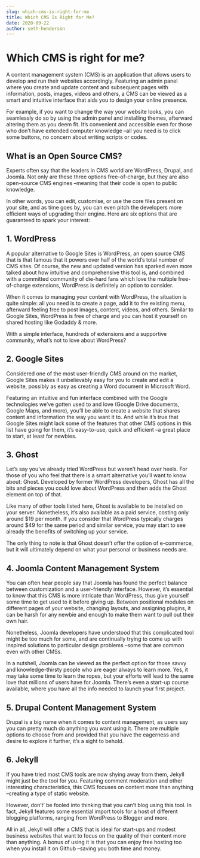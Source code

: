 ```yaml
---
slug: which-cms-is-right-for-me
title: Which CMS Is Right for Me?
date: 2020-09-22
author: seth-henderson
---
```

# Which CMS is right for me?

A content management system (CMS) is an application that allows users to develop and run their websites accordingly. Featuring an admin panel where you create and update content and subsequent pages with information, posts, images, videos and others, a CMS can be viewed as a smart and intuitive interface that aids you to design your online presence.

For example, if you want to change the way your website looks, you can seamlessly do so by using the admin panel and installing themes, afterward altering them as you deem fit. It’s convenient and accessible even for those who don’t have extended computer knowledge –all you need is to click some buttons, no concern about writing scripts or codes.

## What is an Open Source CMS?

Experts often say that the leaders in CMS world are WordPress, Drupal, and Joomla. Not only are these three options free-of-charge, but they are also open-source CMS engines –meaning that their code is open to public knowledge.

In other words, you can edit, customise, or use the core files present on your site, and as time goes by, you can even pitch the developers more efficient ways of upgrading their engine. Here are six options that are guaranteed to spark your interest:

## 1. WordPress

A popular alternative to Google Sites is WordPress, an open source CMS that is that famous that it powers over half of the world’s total number of CMS sites. Of course, the new and updated version has sparked even more talked about how intuitive and comprehensive this tool is, and combined with a committed community of die-hard fans which love the multiple free-of-charge extensions, WordPress is definitely an option to consider.

When it comes to managing your content with WordPress, the situation is quite simple: all you need is to create a page, add it to the existing menu, afterward feeling free to post images, content, videos, and others. Similar to Google Sites, WordPress is free of charge and you can host it yourself on shared hosting like Godaddy & more.

With a simple interface, hundreds of extensions and a supportive community, what’s not to love about WordPress?

## 2. Google Sites

Considered one of the most user-friendly CMS around on the market, Google Sites makes it unbelievably easy for you to create and edit a website, possibly as easy as creating a Word document in Microsoft Word.

Featuring an intuitive and fun interface combined with the Google technologies we’ve gotten used to and love (Google Drive documents, Google Maps, and more), you’ll be able to create a website that shares content and information the way you want it to. And while it’s true that Google Sites might lack some of the features that other CMS options in this list have going for them, it’s easy-to-use, quick and efficient –a great place to start, at least for newbies.

## 3. Ghost

Let’s say you’ve already tried WordPress but weren’t head over heels. For those of you who feel that there is a smart alternative you’ll want to know about: Ghost. Developed by former WordPress developers, Ghost has all the bits and pieces you could love about WordPress and then adds the Ghost element on top of that.

Like many of other tools listed here, Ghost is available to be installed on your server. Nonetheless, it’s also available as a paid service, costing only around $19 per month. If you consider that WordPress typically charges around $49 for the same period and similar service, you may start to see already the benefits of switching up your service.

The only thing to note is that Ghost doesn’t offer the option of e-commerce, but it will ultimately depend on what your personal or business needs are.

## 4. Joomla Content Management System

You can often hear people say that Joomla has found the perfect balance between customization and a user-friendly interface. However, it’s essential to know that this CMS is more intricate than WordPress, thus give yourself some time to get used to it before giving up. Between positional modules on different pages of your website, changing layouts, and assigning plugins, it can be harsh for any newbie and enough to make them want to pull out their own hair.

Nonetheless, Joomla developers have understood that this complicated tool might be too much for some, and are continually trying to come up with inspired solutions to particular design problems –some that are common even with other CMSs.

In a nutshell, Joomla can be viewed as the perfect option for those savvy and knowledge-thirsty people who are eager always to learn more. Yes, it may take some time to learn the ropes, but your efforts will lead to the same love that millions of users have for Joomla. There’s even a start-up course available, where you have all the info needed to launch your first project.

## 5. Drupal Content Management System

Drupal is a big name when it comes to content management, as users say you can pretty much do anything you want using it. There are multiple options to choose from and provided that you have the eagerness and desire to explore it further, it’s a sight to behold.

## 6. Jekyll

If you have tried most CMS tools are now shying away from them, Jekyll might just be the tool for you. Featuring comment moderation and other interesting characteristics, this CMS focuses on content more than anything –creating a type of static website.

However, don’t’ be fooled into thinking that you can’t blog using this tool. In fact, Jekyll features some essential import tools for a host of different blogging platforms, ranging from WordPress to Blogger and more.

All in all, Jekyll will offer a CMS that is ideal for start-ups and modest business websites that want to focus on the quality of their content more than anything. A bonus of using it is that you can enjoy free hosting too when you install it on Github –saving you both time and money.